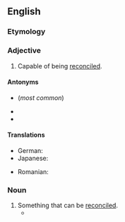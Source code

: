 ==English==

===Etymology===
{{suffix|en|reconcile|able}}

===Adjective===
{{en-adj}}

# Capable of being [[reconcile]]d.

====Antonyms====
* {{l|en|irreconcilable}} (''most common'')
* {{l|en|unreconcilable}}
* {{l|en|inreconcilable}}

====Translations====
{{trans-top|capable of being reconciled}}
* German: {{t+|de|vereinbar}}
* Japanese: {{t+|ja|和解|alt=和解できる|tr=wakai dekiru}}
{{trans-mid}}
* Romanian: {{t+|ro|reconciliabil|m}}
{{trans-bottom}}

===Noun===
{{en-noun}}

# Something that can be [[reconcile]]d.
#* {{quote-journal|lang=en|date=May 8, 2009|author=Hassina Sherjan|title=Talked to Death|work=New York Times|url=http://www.nytimes.com/2009/05/08/opinion/08sherjan.html
|passage=This is the only way that the '''reconcilables''' will be separated from the irreconcilables.}}